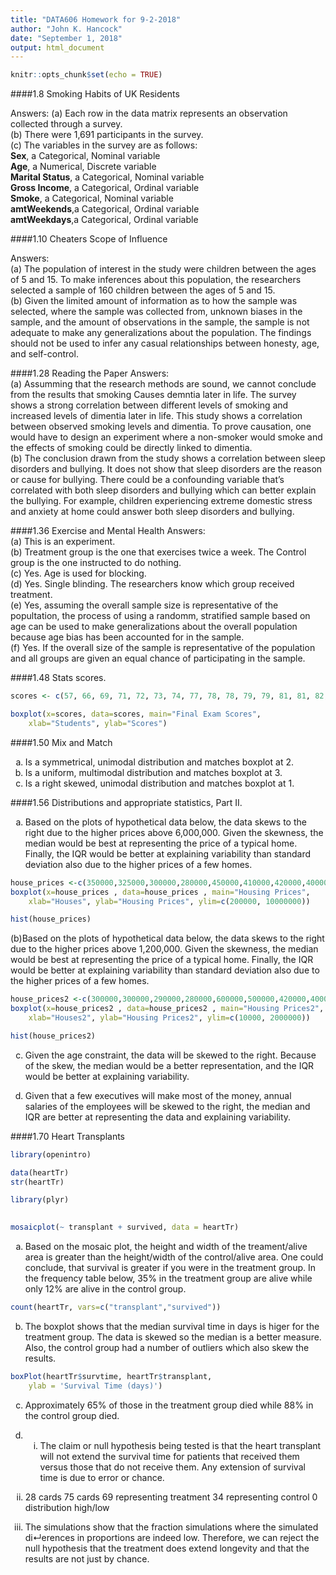 ---
title: "DATA606 Homework for 9-2-2018"
author: "John K. Hancock"
date: "September 1, 2018"
output: html_document
---

```{r setup, include=FALSE}
knitr::opts_chunk$set(echo = TRUE)
```

####1.8 Smoking Habits of UK Residents

Answers:
(a) Each row in the data matrix represents an observation collected through a survey.<br/>
(b) There were 1,691 participants in the survey.<br/>
(c) The variables in the survey are as follows:<br/>
<b>Sex</b>, a Categorical, Nominal variable<br/>
<b>Age</b>, a Numerical, Discrete variable<br/>
<b>Marital Status</b>, a Categorical, Nominal variable<br/>
<b>Gross Income</b>, a Categorical, Ordinal variable<br/>
<b>Smoke</b>, a Categorical, Nominal variable<br/>
<b>amtWeekends</b>,a Categorical, Ordinal variable<br/> 
<b>amtWeekdays</b>,a Categorical, Ordinal variable<br/>

####1.10 Cheaters Scope of Influence

Answers:<br/>
(a) The population of interest in the study were children between the ages of 5 and 15. To make inferences about this population, the researchers selected a sample of 160 children between the ages of 5 and 15.<br/>
(b) Given the limited amount of information as to how the sample was selected, where the sample was collected from, unknown biases in the sample, and the amount of observations in the sample, the sample is not adequate to make any generalizations about the population. The findings should not be used to infer any casual relationships between honesty, age, and self-control.<br/>


####1.28 Reading the Paper
Answers:<br/>
(a) Assumming that the research methods are sound, we cannot conclude from the results that smoking Causes demntia later in life. The survey shows a strong correlation between different levels of smoking and increased levels of dimentia later in life. This study shows a correlation between observed smoking levels and dimentia.  To prove causation, one would have to design an experiment where a non-smoker would smoke and the effects of smoking could be directly linked to dimentia.<br/>
(b) The conclusion drawn from the study shows a correlation between sleep disorders and bullying.  It does not show that sleep disorders are the reason or cause for bullying.  There could be a confounding variable that's correlated with both sleep disorders and bullying which can better explain the bullying.  For example, children experiencing extreme domestic stress and anxiety at home could answer both sleep disorders and bullying. <br/>

####1.36 Exercise and Mental Health
Answers:<br/>
(a) This is an experiment.<br/>
(b) Treatment group is the one that exercises twice a week.  The Control group is the one instructed to do nothing.<br/>
(c) Yes. Age is used for blocking.<br/>
(d) Yes.  Single blinding.  The researchers know which group received treatment.<br/>
(e) Yes, assuming the overall sample size is representative of the popultation, the process of using a randomm, stratified sample based on age
can be used to make generalizations about the overall population because age bias has been accounted for in the sample.<br/>
(f) Yes.  If the overall size of the sample is representative of the population and all groups are given an equal chance of participating in the sample.<br/>

####1.48 Stats scores.
```{r}
scores <- c(57, 66, 69, 71, 72, 73, 74, 77, 78, 78, 79, 79, 81, 81, 82, 83, 83, 88, 89, 94)

boxplot(x=scores, data=scores, main="Final Exam Scores", 
  	xlab="Students", ylab="Scores")

```
####1.50 Mix and Match

(a) Is a symmetrical, unimodal distribution and matches boxplot at 2.<br/>
(b) Is a uniform, multimodal distribution and matches boxplot at 3. <br/>
(c) Is a right skewed, unimodal distribution and matches boxplot at 1. <br/>

####1.56 Distributions and appropriate statistics, Part II.

(a) Based on the plots of hypothetical data below, the data skews to the right due to the higher prices above 6,000,000.  Given the skewness, the median would be best at representing the price of a typical home. Finally, the IQR would be better at explaining variability than standard deviation also due to the higher prices of a few homes. 

```{r}
house_prices <-c(350000,325000,300000,280000,450000,410000,420000,400000,1000000,980000,900000,800000,6000000,6250000,6500000,6750000,10000000)
boxplot(x=house_prices , data=house_prices , main="Housing Prices", 
  	xlab="Houses", ylab="Housing Prices", ylim=c(200000, 10000000))

```
```{r}
hist(house_prices)
```
(b)Based on the plots of hypothetical data below, the data skews to the right due to the higher prices above 1,200,000.  Given the skewness, the median would be best at representing the price of a typical home. Finally, the IQR would be better at explaining variability than standard deviation also due to the higher prices of a few homes.

```{r}
house_prices2 <-c(300000,300000,290000,280000,600000,500000,420000,400000,900000,880000,890000,800000,880000,890000,800000,720000,700000,750000,1250000,13500000)
boxplot(x=house_prices2 , data=house_prices2 , main="Housing Prices2", 
  	xlab="Houses2", ylab="Housing Prices2", ylim=c(10000, 2000000))

```


```{r}
hist(house_prices2)
```

(c) Given the age constraint, the data will be skewed to the right. Because of the skew, the median would be a better representation, and the IQR would be better at explaining variability.

(d) Given that a few executives will make most of the money, annual salaries of the employees will be skewed to the right, the median and IQR are better at representing the data and explaining variability.


####1.70 Heart Transplants

```{r}
library(openintro)

data(heartTr)
str(heartTr) 
```

```{r}
library(plyr)
 
```


```{r}
mosaicplot(~ transplant + survived, data = heartTr)
```
(a) Based on the mosaic plot, the height and width of the treament/alive area is greater than the height/width of the control/alive area.  One could conclude, that survival is greater if you were in the treatment group. In the frequency table below, 35% in the treatment group are alive while only 12% are alive in the control group. 

```{r}
count(heartTr, vars=c("transplant","survived"))
```

(b) The boxplot shows that the median survival time in days is higer for the treatment group.  The data is skewed so the median is a better measure.  Also, the control group had a number of outliers which also skew the results.


```{r}
boxPlot(heartTr$survtime, heartTr$transplant,
	ylab = 'Survival Time (days)')
```
(c) Approximately 65% of those in the treatment group died while 88% in the control group died.


(d) (i) The claim or null hypothesis being tested is that the heart transplant will not extend the survival time for patients that received them versus those that do not receive them. Any extension of survival time is due to error or chance.

(ii) 28 cards
	 75 cards
	 69 representing treatment
	 34 representing control
	 0 distribution
	 high/low
	 
(iii) The simulations show that the fraction simulations where the simulated di↵erences in proportions are indeed low. Therefore, we can reject the null hypothesis that the treatment does extend longevity and that the results are not just by chance.







